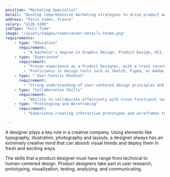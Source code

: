 ```yaml
---
position: "Marketing Specialist"
detail: "Develop comprehensive marketing strategies to drive product awareness and adoption."
address: "Paris Cedex, France"
salary: "$12K-$18K"
jobType: "Full-Time" 
image: "/assets/images/team/career-details-thumb.png"
requirements: 
    - type: "Education"
      requirement: 
        - "A bachelor's degree in Graphic Design, Product Design, HCI, or a related field. A relevant design portfolio demonstrating past work is often required."
    - type: "Experience"
      requirement: 
        - "Proven experience as a Product Designer, with a track record of successfully launched products."
        - "Proficiency in design tools such as Sketch, Figma, or Adobe Creative Suite."
    - type: " User-Centric Mindset"
      requirement: 
        - "Strong understanding of user-centered design principles and the ability to translate user needs into intuitive and visually appealing designs"
    - type: "Collaboration Skills"
      requirement: 
        - "Ability to collaborate effectively with cross-functional teams, including product managers, engineers, and other stakeholders."
    - type: "Prototyping and Wireframing"
      requirement: 
        - "Experience creating interactive prototypes and wireframes to effectively communicate design concepts and interactions."

---
```


A designer plays a key role in a creative company. Using elements like typography, illustration, photography and layouts, a designer always has an extremely creative mind that can absorb visual trends and deploy them in fresh and exciting ways.

The skills that a product designer must have range from technical to human-centered design. Product designers take part in user research, prototyping, visualization, testing, analyzing, and communicating.
